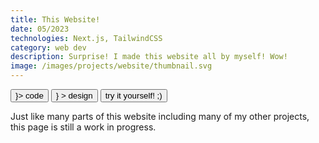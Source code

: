 ```yaml
---
title: This Website!
date: 05/2023
technologies: Next.js, TailwindCSS
category: web dev
description: Surprise! I made this website all by myself! Wow!
image: /images/projects/website/thumbnail.svg
---
```


<div className="flex flex-row gap-x-4">
    <Button href="https://github.com/mehekj/website" icon={<FiGithub />}>
        code
    </Button>
    <Button
        href="https://www.figma.com/file/D2Qc91azu1CJ14drK2pXkG/website?type=design&node-id=0%3A1&mode=design&t=jK5HWNYFwdFb3BKP-1"
        icon={<FiFigma />}
    >
        design
    </Button>
    <Button href="https://www.mehekjethani.com/">try it yourself! ;)</Button>
</div>

Just like many parts of this website including many of my other projects, this page is still a work in progress.
